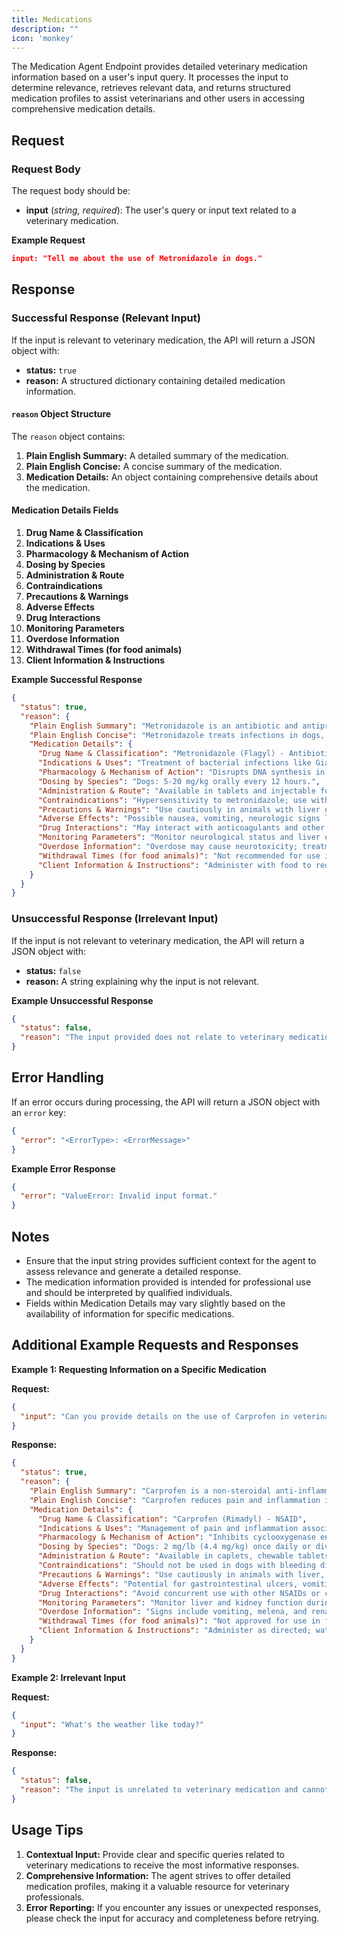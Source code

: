 ```yaml
---
title: Medications
description: ""
icon: 'monkey'
---
```


The Medication Agent Endpoint provides detailed veterinary medication information based on a user's input query. It processes the input to determine relevance, retrieves relevant data, and returns structured medication profiles to assist veterinarians and other users in accessing comprehensive medication details.

## Request

### Request Body

The request body should be:
- **input** (*string, required*): The user's query or input text related to a veterinary medication.

**Example Request**

```json
input: "Tell me about the use of Metronidazole in dogs."
```

## Response

### Successful Response (Relevant Input)

If the input is relevant to veterinary medication, the API will return a JSON object with:
- **status:** `true`
- **reason:** A structured dictionary containing detailed medication information.

#### `reason` Object Structure

The `reason` object contains:
1. **Plain English Summary:** A detailed summary of the medication.
2. **Plain English Concise:** A concise summary of the medication.
3. **Medication Details:** An object containing comprehensive details about the medication.

#### Medication Details Fields
1. **Drug Name & Classification**
2. **Indications & Uses**
3. **Pharmacology & Mechanism of Action**
4. **Dosing by Species**
5. **Administration & Route**
6. **Contraindications**
7. **Precautions & Warnings**
8. **Adverse Effects**
9. **Drug Interactions**
10. **Monitoring Parameters**
11. **Overdose Information**
12. **Withdrawal Times (for food animals)**
13. **Client Information & Instructions**

**Example Successful Response**

```json
{
  "status": true,
  "reason": {
    "Plain English Summary": "Metronidazole is an antibiotic and antiprotozoal medication commonly used in dogs to treat a variety of infections, particularly those affecting the gastrointestinal tract.",
    "Plain English Concise": "Metronidazole treats infections in dogs, especially in the gut.",
    "Medication Details": {
      "Drug Name & Classification": "Metronidazole (Flagyl) - Antibiotic and Antiprotozoal",
      "Indications & Uses": "Treatment of bacterial infections like Giardia, anaerobic infections, and inflammatory bowel disease.",
      "Pharmacology & Mechanism of Action": "Disrupts DNA synthesis in microorganisms, leading to cell death.",
      "Dosing by Species": "Dogs: 5-20 mg/kg orally every 12 hours.",
      "Administration & Route": "Available in tablets and injectable forms; administered orally or intravenously.",
      "Contraindications": "Hypersensitivity to metronidazole; use with caution in pregnant animals.",
      "Precautions & Warnings": "Use cautiously in animals with liver dysfunction; may interact with other medications.",
      "Adverse Effects": "Possible nausea, vomiting, neurologic signs like ataxia or seizures at high doses.",
      "Drug Interactions": "May interact with anticoagulants and other drugs metabolized by the liver.",
      "Monitoring Parameters": "Monitor neurological status and liver enzymes during prolonged therapy.",
      "Overdose Information": "Overdose may cause neurotoxicity; treatment is supportive care.",
      "Withdrawal Times (for food animals)": "Not recommended for use in food-producing animals.",
      "Client Information & Instructions": "Administer with food to reduce gastrointestinal upset; complete the full course of therapy."
    }
  }
}
```

### Unsuccessful Response (Irrelevant Input)

If the input is not relevant to veterinary medication, the API will return a JSON object with:
- **status:** `false`
- **reason:** A string explaining why the input is not relevant.

**Example Unsuccessful Response**

```json
{
  "status": false,
  "reason": "The input provided does not relate to veterinary medication or lacks sufficient context regarding an animal, symptoms, or treatment."
}
```

## Error Handling

If an error occurs during processing, the API will return a JSON object with an `error` key:

```json
{
  "error": "<ErrorType>: <ErrorMessage>"
}
```

**Example Error Response**

```json
{
  "error": "ValueError: Invalid input format."
}
```

## Notes

- Ensure that the input string provides sufficient context for the agent to assess relevance and generate a detailed response.
- The medication information provided is intended for professional use and should be interpreted by qualified individuals.
- Fields within Medication Details may vary slightly based on the availability of information for specific medications.

## Additional Example Requests and Responses

**Example 1: Requesting Information on a Specific Medication**

**Request:**
```json
{
  "input": "Can you provide details on the use of Carprofen in veterinary medicine?"
}
```

**Response:**
```json
{
  "status": true,
  "reason": {
    "Plain English Summary": "Carprofen is a non-steroidal anti-inflammatory drug (NSAID) used to alleviate pain and inflammation in dogs, commonly prescribed for osteoarthritis and post-operative pain management.",
    "Plain English Concise": "Carprofen reduces pain and inflammation in dogs, especially for arthritis.",
    "Medication Details": {
      "Drug Name & Classification": "Carprofen (Rimadyl) - NSAID",
      "Indications & Uses": "Management of pain and inflammation associated with osteoarthritis and surgery.",
      "Pharmacology & Mechanism of Action": "Inhibits cyclooxygenase enzymes (COX-2), reducing prostaglandin synthesis.",
      "Dosing by Species": "Dogs: 2 mg/lb (4.4 mg/kg) once daily or divided twice daily.",
      "Administration & Route": "Available in caplets, chewable tablets, and injectable forms.",
      "Contraindications": "Should not be used in dogs with bleeding disorders or hypersensitivity to NSAIDs.",
      "Precautions & Warnings": "Use cautiously in animals with liver, kidney, or gastrointestinal issues.",
      "Adverse Effects": "Potential for gastrointestinal ulcers, vomiting, diarrhea, and liver enzyme elevations.",
      "Drug Interactions": "Avoid concurrent use with other NSAIDs or corticosteroids.",
      "Monitoring Parameters": "Monitor liver and kidney function during prolonged therapy.",
      "Overdose Information": "Signs include vomiting, melena, and renal failure; requires immediate veterinary attention.",
      "Withdrawal Times (for food animals)": "Not approved for use in food-producing animals.",
      "Client Information & Instructions": "Administer as directed; watch for signs of adverse reactions and report them promptly."
    }
  }
}
```

**Example 2: Irrelevant Input**

**Request:**
```json
{
  "input": "What's the weather like today?"
}
```

**Response:**
```json
{
  "status": false,
  "reason": "The input is unrelated to veterinary medication and cannot be addressed by the medication agent."
}
```

## Usage Tips

1. **Contextual Input:** Provide clear and specific queries related to veterinary medications to receive the most informative responses.
2. **Comprehensive Information:** The agent strives to offer detailed medication profiles, making it a valuable resource for veterinary professionals.
3. **Error Reporting:** If you encounter any issues or unexpected responses, please check the input for accuracy and completeness before retrying.
